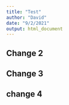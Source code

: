 ```yaml
---
title: "Test"
author: "David"
date: "9/2/2021"
output: html_document
---
```


## Change 2

## Change 3

## change 4